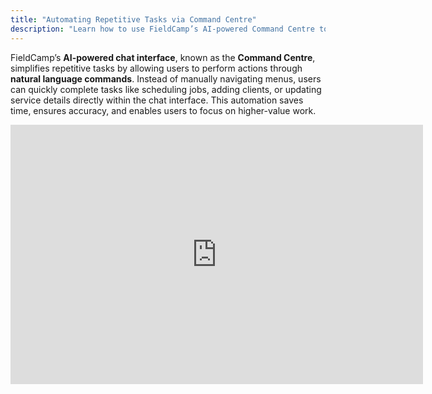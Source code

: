 ```yaml
---
title: "Automating Repetitive Tasks via Command Centre"
description: "Learn how to use FieldCamp’s AI-powered Command Centre to automate repetitive tasks with natural language commands. "
---
```


FieldCamp’s **AI-powered chat interface**, known as the **Command Centre**, simplifies repetitive tasks by allowing users to perform actions through **natural language commands**. Instead of manually navigating menus, users can quickly complete tasks like scheduling jobs, adding clients, or updating service details directly within the chat interface. This automation saves time, ensures accuracy, and enables users to focus on higher-value work.



<iframe width="660" height="415" src="https://www.youtube.com/embed/xmKDbbxeifY?si=rbCvvizF73ribJad" title="YouTube video player" frameborder="0" allow="accelerometer; autoplay; clipboard-write; encrypted-media; gyroscope; picture-in-picture; web-share" referrerpolicy="strict-origin-when-cross-origin" allowfullscreen />

## Steps to Automate Tasks Using the Command Centre

### 1. Initiate a Task Using Natural Language

* **Start with a Simple Command**: Type your request in plain language. Examples:

  * **“Add a new client named John Doe with email** [**john@example.com**]()**.”**

  * **“Schedule a job for window cleaning tomorrow at 10 AM.”**

  * **“Update the price of Air Conditioner Repair to $200.”**

* **Send the Command**: Press "Enter" or click the **Send** button.

### 2. AI Processes Your Command

* **AI Response**: The system interprets your input, confirms the action, and provides feedback:

  * Example: *“Client John Doe has been added successfully.”*

* **Prompt for Missing Information**: If additional details are required, the AI will ask follow-up questions:

  * Example: *“What is John Doe’s phone number?”*

### 3. Review and Confirm the Action

* **Confirmation**: The system displays a summary of the completed task for verification.

  * Example: *“The price for Air Conditioner Repair has been updated to $200.”*

* **Edit If Necessary**: If there’s an error, provide additional corrections or details directly in the chat.

### 4. Slash Commands in Command Centre

* **Use Slash (/) Commands**: Perform specific tasks quickly using predefined shortcuts.

* **Task Management**:

  * Example: **`/task Can you remind me every year on 1st Jan to wish FieldCamp a happy birthday?`**

* **Analytics & Reporting**:

  * Example: **`/analytics Show me last month’s job completion rate.`**

* **User Actions**:

  * Example: **`/user Add a new team member named Alice with email `**[**`alice@example.com`**](mailto:alice@example.com)**`.`**

* **Scheduling & Reminders**:

  * Example: **`/schedule Create a follow-up meeting for client John Doe on Friday at 3 PM.`**

## Benefits of Using the Command Centre

* **Time-Saving**: Eliminate manual navigation by performing tasks instantly.

* **Increased Accuracy**: Reduce errors through AI-assisted confirmations and clarifications.

* **Improved Productivity**: Focus on strategic tasks while the AI handles repetitive actions.

FieldCamp’s Command Centre enhances efficiency by transforming how users interact with the system, making field service management more intuitive and effortless.